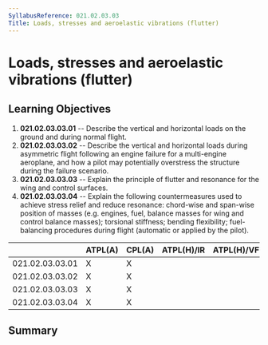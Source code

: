 ```yaml
---
SyllabusReference: 021.02.03.03
Title: Loads, stresses and aeroelastic vibrations (flutter)
---
```


# Loads, stresses and aeroelastic vibrations (flutter)

## Learning Objectives

1.  **021.02.03.03.01** -- Describe the vertical and horizontal loads on the
    ground and during normal flight.
2.  **021.02.03.03.02** -- Describe the vertical and horizontal loads during
    asymmetric flight following an engine failure for a multi-engine aeroplane,
    and how a pilot may potentially overstress the structure during the failure
    scenario.
3.  **021.02.03.03.03** -- Explain the principle of flutter and resonance for
    the wing and control surfaces.
4.  **021.02.03.03.04** -- Explain the following countermeasures used to achieve
    stress relief and reduce resonance: chord-wise and span-wise position of
    masses (e.g. engines, fuel, balance masses for wing and control balance
    masses); torsional stiffness; bending flexibility; fuel-balancing procedures
    during flight (automatic or applied by the pilot).

|                 | ATPL(A) | CPL(A) | ATPL(H)/IR | ATPL(H)/VFR | CPL(H) | IR  | CBIR(A) |
| --------------- | ------- | ------ | ---------- | ----------- | ------ | --- | ------- |
| 021.02.03.03.01 | X       | X      |            |             |        |     |         |
| 021.02.03.03.02 | X       | X      |            |             |        |     |         |
| 021.02.03.03.03 | X       | X      |            |             |        |     |         |
| 021.02.03.03.04 | X       | X      |            |             |        |     |         |

## Summary
